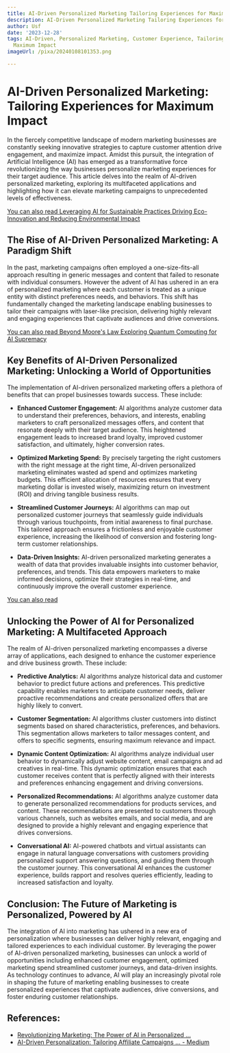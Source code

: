 ```yaml
---
title: AI-Driven Personalized Marketing Tailoring Experiences for Maximum Impact
description: AI-Driven Personalized Marketing Tailoring Experiences for Maximum Impact
author: Usf
date: '2023-12-28'
tags: AI-Driven, Personalized Marketing, Customer Experience, Tailoring, Targeting,
  Maximum Impact
imageUrl: /pixa/20240108101353.png

---
```

# AI-Driven  Personalized Marketing: Tailoring  Experiences for Maximum Impact

In  the fiercely competitive landscape of modern marketing businesses are constantly seeking innovative strategies  to capture customer  attention  drive engagement,  and maximize  impact. Amidst this pursuit, the integration of Artificial Intelligence (AI)  has emerged as a transformative force revolutionizing the way  businesses personalize marketing experiences for  their target audience. This  article delves  into the realm of AI-driven personalized marketing,  exploring its multifaceted applications and highlighting  how it can elevate marketing campaigns to unprecedented levels of effectiveness.

[You can also read Leveraging AI  for Sustainable Practices Driving Eco-Innovation and  Reducing  Environmental Impact](Leveraging%20AI%20for%20Sustainable%20Practices%20Driving%20Eco-Innovation%20and%20Reducing%20Environmental%20Impact)


## The Rise of AI-Driven Personalized Marketing: A  Paradigm Shift

In the past, marketing campaigns often employed  a one-size-fits-all  approach resulting in generic messages and content that failed to resonate with individual consumers.  However the advent of AI  has ushered in an era of personalized marketing  where  each customer is treated as a unique entity with distinct preferences needs, and behaviors. This shift has  fundamentally changed the marketing landscape enabling businesses to tailor their campaigns with laser-like precision, delivering highly relevant and engaging  experiences that captivate audiences and drive conversions.

[You can also read Beyond  Moore's Law Exploring Quantum Computing for AI Supremacy](Beyond%20Moore%27s%20Law%20Exploring%20Quantum%20Computing%20for%20AI%20Supremacy)


## Key Benefits of  AI-Driven Personalized Marketing: Unlocking a World of Opportunities

The implementation of AI-driven personalized  marketing offers a plethora of benefits that can propel businesses towards success. These include:

- **Enhanced  Customer Engagement:** AI algorithms analyze customer data to understand their preferences, behaviors, and interests, enabling marketers to craft personalized messages offers, and content that resonate  deeply with  their target audience. This heightened engagement leads to increased brand loyalty, improved customer  satisfaction, and ultimately, higher conversion rates.

- **Optimized Marketing Spend:** By precisely targeting the right customers with the right message at  the  right  time, AI-driven personalized marketing eliminates wasted ad spend and optimizes marketing budgets. This efficient allocation of resources ensures that every marketing dollar is invested wisely, maximizing return on investment (ROI) and driving tangible business results.

-  **Streamlined Customer Journeys:** AI algorithms can map out personalized customer journeys that seamlessly guide individuals through various touchpoints,  from initial awareness to final purchase. This tailored approach ensures a frictionless and enjoyable customer experience,  increasing the likelihood of  conversion and fostering  long-term customer relationships.

- **Data-Driven  Insights:** AI-driven  personalized marketing generates a wealth of data that provides invaluable insights into customer behavior, preferences, and trends. This data empowers marketers to make informed decisions, optimize their strategies in real-time, and continuously improve the overall customer experience.

[You can also read ]()


## Unlocking the Power of AI for Personalized  Marketing:  A Multifaceted Approach

The realm of AI-driven personalized marketing encompasses a diverse array of applications, each designed to enhance the  customer experience and drive business growth. These include:

-  **Predictive  Analytics:** AI algorithms analyze historical data and  customer behavior to predict future actions  and preferences. This predictive capability enables marketers  to anticipate customer needs, deliver proactive recommendations and create personalized offers that are highly likely to convert.

- **Customer Segmentation:** AI algorithms  cluster customers  into distinct segments based on shared characteristics, preferences, and behaviors. This segmentation allows marketers to tailor messages content, and offers  to specific segments, ensuring maximum relevance  and impact.

- **Dynamic Content Optimization:** AI algorithms analyze individual user behavior to  dynamically adjust website content, email campaigns and ad creatives in real-time. This dynamic optimization ensures that each customer receives content that is perfectly aligned with their interests and preferences enhancing engagement and driving conversions.

- **Personalized Recommendations:** AI algorithms analyze  customer data to generate personalized  recommendations for products  services, and content.  These recommendations are presented to customers through various channels,  such as websites emails, and social media, and are designed to provide a highly relevant and engaging experience that drives conversions.

- **Conversational AI:**  AI-powered chatbots and virtual assistants can engage in natural language conversations  with customers providing personalized support answering questions, and guiding them through the customer journey. This conversational AI  enhances the customer experience, builds rapport and resolves queries efficiently, leading to increased satisfaction and loyalty.

## Conclusion: The Future of Marketing  is Personalized, Powered by AI

The integration of AI into marketing has ushered in a new era of  personalization where businesses can deliver highly relevant, engaging and tailored  experiences to  each individual customer.  By leveraging the power of AI-driven personalized marketing, businesses can unlock a world of opportunities including enhanced customer engagement, optimized marketing spend streamlined customer  journeys, and data-driven insights. As technology  continues to  advance, AI will  play an increasingly pivotal role in shaping the future of marketing enabling businesses to create personalized experiences that captivate  audiences, drive conversions, and foster enduring customer relationships.

## References:
- [Revolutionizing Marketing: The Power of AI in Personalized ...](https://underline.io/news/105-revolutionizing-marketing-the-power-of-ai-in-personalized-campaigns)
- [AI-Driven Personalization: Tailoring Affiliate Campaigns ... - Medium](https://medium.com/@anfal.munajjam/ai-driven-personalization-tailoring-affiliate-campaigns-for-maximum-impact-402152a30fee)
